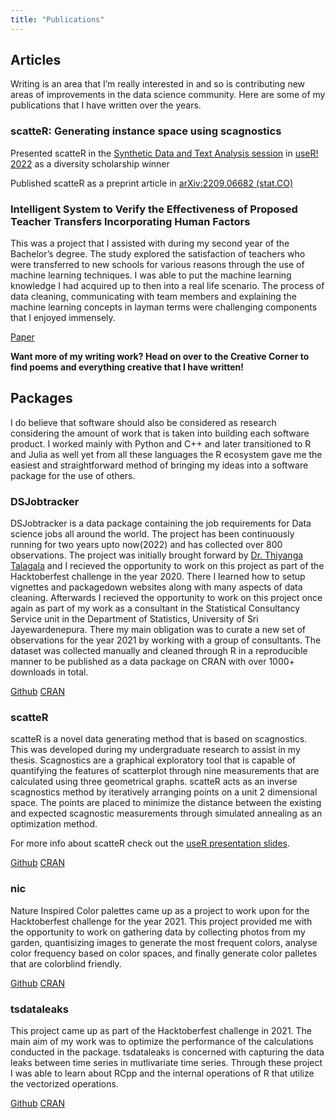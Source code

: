 ```yaml
---
title: "Publications"
---
```


## Articles

Writing is an area that I'm really interested in and so is contributing new areas of improvements in the data science community. Here are some of my publications that I have written over the years. 

### scatteR: Generating instance space using scagnostics

Presented scatteR in the [Synthetic Data and Text Analysis session](https://www.youtube.com/watch?v=e2bE9o9DaNE&list=PL77T87Q0eoJhayMV5-dRZHiGPqJVM1WnB&index=2&t=2564s) in [useR! 2022](https://user2022.r-project.org/program/talks/#session-36-synthetic-data-and-text-analysis) as a diversity scholarship winner

Published scatteR as a preprint article in [arXiv:2209.06682 (stat.CO)](https://doi.org/10.48550/arXiv.2209.06682_)

### Intelligent System to Verify the Effectiveness of Proposed Teacher Transfers Incorporating Human Factors

This was a project that I assisted with during my second year of the Bachelor's degree. The study explored the satisfaction of teachers who were transferred to new schools for various reasons through the use of machine learning techniques. I was able to put the machine learning knowledge I had acquired up to then into a real life scenario. The process of data cleaning, communicating with team members and explaining the machine learning concepts in layman terms were challenging components that I enjoyed immensely.

[Paper](https://ieeexplore.ieee.org/document/9754089/)

**Want more of my writing work? Head on over to the Creative Corner to find poems and everything creative that I have written!**

## Packages

I do believe that software should also be considered as research considering the amount of work that is taken into building each software product. I worked mainly with Python and C++ and later transitioned to R and Julia as well yet from all these languages the R ecosystem gave me the easiest and straightforward method of bringing my ideas into a software package for the use of others.

### DSJobtracker

DSJobtracker is a data package containing the job requirements for Data science jobs all around the world. The project has been continuously running for two years upto now(2022) and has collected over 800 observations. The project was initially brought forward by [Dr. Thiyanga Talagala](https://thiyanga.netlify.app/) and I recieved the opportunity to work on this project as part of the Hacktoberfest challenge in the year 2020. There I learned how to setup vignettes and packagedown websites along with many aspects of data cleaning. Afterwards I recieved the opportunity to work on this project once again as part of my work as a consultant in the Statistical Consultancy Service unit in the Department of Statistics, University of Sri Jayewardenepura. There my main obligation was to curate a new set of observations for the year 2021 by working with a group of consultants. The dataset was collected manually and cleaned through R in a reproducible manner to be published as a data package on CRAN with over 1000+ downloads in total.

[Github](https://github.com/thiyangt/DSjobtracker)
[CRAN](https://cran.r-project.org/package=DSjobtracker)

### scatteR

scatteR is a novel data generating method that is based on scagnostics. This was developed during my undergraduate research to assist in my thesis. Scagnostics are a graphical exploratory tool that is capable of quantifying the features of scatterplot through nine measurements that are calculated using three geometrical graphs. scatteR acts as an inverse scagnostics method by iteratively arranging points on a unit 2 dimensional space. The points are placed to minimize the distance between the existing and expected scagnostic measurements through simulated annealing as an optimization method. 

For more info about scatteR check out the [useR presentation slides](https://user2022.r-project.org/program/talks/#session-36-synthetic-data-and-text-analysis).

[Github](https://github.com/janithwanni/scatteR)
[CRAN](https://cran.r-project.org/package=scatteR)

### nic

Nature Inspired Color palettes came up as a project to work upon for the Hacktoberfest challenge for the year 2021. This project provided me with the opportunity to work on gathering data by collecting photos from my garden, quantisizing images to generate the most frequent colors, analyse color frequency based on color spaces, and finally generate color palletes that are colorblind friendly.

[Github](https://github.com/thiyangt/nic)
[CRAN](https://cran.r-project.org/package=nic)

### tsdataleaks

This project came up as part of the Hacktoberfest challenge in 2021. The main aim of my work was to optimize the performance of the calculations conducted in the package. tsdataleaks is concerned with capturing the data leaks between time series in mutlivariate time series. Through these project I was able to learn about RCpp and the internal operations of R that utilize the vectorized operations.

[Github](https://github.com/thiyangt/tsdataleaks)
[CRAN](https://cran.r-project.org/package=tsdataleaks)
